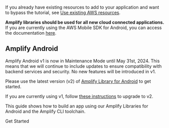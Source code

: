 If you already have existing resources to add to your application and want to bypass the tutorial, see [Use existing AWS resources](/lib-v1/project-setup/use-existing-resources).

<Callout warning>

**Amplify libraries should be used for all new cloud connected applications.** If you are currently using the AWS Mobile SDK for Android, you can access the documentation [here](/sdk).

</Callout>

## Amplify Android

<Callout>

Amplify Android v1 is now in Maintenance Mode until May 31st, 2024. This means that we will continue to include updates to ensure compatibility with backend services and security. No new features will be introduced in v1.

Please use the latest version (v2) of [Amplify Library for Android](/lib/q/platform/android/) to get started.

If you are currently using v1, follow [these instructions](/lib/project-setup/upgrade-guide/q/platform/android/) to upgrade to v2.

</Callout>


This guide shows how to build an app using our Amplify Libraries for Android and the Amplify CLI toolchain.

<InternalLinkButton href="/lib-v1/project-setup/prereq">
  <span slot="text">Get Started</span>
</InternalLinkButton>